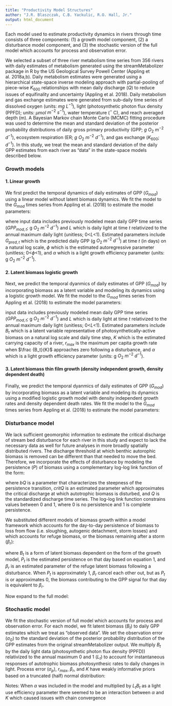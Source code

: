 ```yaml
---
title: "Productivity Model Structures"
author: "J.R. Blaszczak, C.B. Yackulic, R.O. Hall, Jr."
output: html_document
---
```



Each model used to estimate productivity dynamics in rivers through time consists of three components: (1) a growth model component, (2) a disturbance model component, and (3) the stochastic version of the full model which accounts for process and observation error.

We selected a subset of three river metabolism time series from 356 rivers with daily estimates of metabolism generated using the streamMetabolizer package in R by the US Geological Survey Powell Center (Appling et al. 2018a,b). Daily metabolism estimates were generated using a hierarchical state-space inverse modeling approach with partial-pooling of piece-wise $K_{600}$ relationships with mean daily discharge ($Q$) to reduce issues of equifinality and uncertainty (Appling et al. 2018). Daily metabolism and gas exchange estimates were generated from sub-daily time series of dissolved oxygen (units: $mg$ $L^{-1}$), light (photosynthetic photon flux density (PPFD); units: $\mu mol$ $m^{-2}$ $s^{-1}$), water temperature ($^\circ$ C), and reach averaged depth (m). A Bayesian Markov chain Monte Carlo (MCMC) fitting procedure was used to determine the mean and standard deviation of the posterior probability distributions of daily gross primary productivity (GPP; $g$ $O_{2}$ $m^{-2}$ $d^{-1}$),  ecosystem respiration (ER; $g$ $O_{2}$ $m^{-2}$ $d^{-1}$), and gas exchange ($K_{600}$; $d^{-1}$). In this study, we treat the mean and standard deviation of the daily GPP estimates from each river as "data" in the state-space models described below.


### Growth models
<div style="margin-bottom:20px;">
</div>
#### 1. Linear growth
We first predict the temporal dynamics of daily estimates of GPP ($G_{mod}$) using a linear model without latent biomass dynamics. We fit the model to the $G_{mod}$ times series from Appling et al. (2018) to estimate the model parameters:

\begin{equation} 
G_{pred,t} = \phi G_{pred,(t-\triangle t)} + \alpha L_{t}
\end{equation}

\begin{equation} 
G_{mod,t} = e^{(G_{pred, t})}
\end{equation}

where input data includes previously modeled mean daily GPP time series ($GPP_{mod,t}$; g $O_2$ $m^{-2}$ $d^{-1}$) and $L$ which is daily light at time $t$ relativized to the annual maximum daily light (unitless; 0<$L$<1). Estimated parameters include $G_{pred,t}$ which is the predicted daily GPP (g $O_2$ $m^{-2}$ $d^{-1}$) at time $t$ (in days) on a natural log scale, $\phi$ which is the estimated autoregressive parameter (unitless; 0<$\phi$<1), and $\alpha$ which is a light growth efficiency parameter (units: g $O_2$ $m^{-2}$ $d^{-1}$). 

<div style="margin-bottom:20px;">
</div>
#### 2. Latent biomass logistic growth
Next, we predict the temporal dyanmics of daily estimates of GPP ($G_{mod}$) by incorporating biomass as a latent variable and modeling its dynamics using a logistic growth model. We fit the model to the $G_{mod}$ times series from Appling et al. (2018) to estimate the model parameters:

\begin{equation}
    B_{t} = B_{(t-\triangle t)} e^{r_{max}B_{(t-\triangle t)}(1-\frac{B_{(t-\triangle t)}}{K})}
\end{equation}

\begin{equation}
    G_{mod,t} = \alpha L_{t} e^{B_{t}}
\end{equation}

input data includes previously modeled mean daily GPP time series ($GPP_{mod,t}$; g $O_2$ $m^{-2}$ $d^{-1}$) and $L$ which is daily light at time $t$ relativized to the annual maximum daily light (unitless; 0<$L$<1). Estimated parameters include $B_{t}$ which is a latent variable representative of photosynthetically-active biomass on a natural log scale and daily time step, $K$ which is the estimated carrying capacity of a river, $r_{max}$ is the maximum per capita growth rate when $\frac {B_t}{K}$ approaches zero following a disturbance, and $\alpha$ which is a light growth efficiency parameter (units: g $O_2$ $m^{-2}$ $d^{-1}$).

<div style="margin-bottom:20px;">
</div>
#### 3. Latent biomass thin film growth (density independent growth, density dependent death)
Finally, we predict the temporal dyanmics of daily estimates of GPP ($G_{mod}$) by incorporating biomass as a latent variable and modeling its dynamics using a modified logistic growth model with density independent growth rates and density dependent death rates. We fit the model to the $G_{mod}$ times series from Appling et al. (2018) to estimate the model parameters:








### Disturbance model

We lack sufficient geomorphic information to estimate the critical discharge of stream bed disturbance for each river in this study and expect to lack the necessary data as well for future analyses in more broadly spatially distributed rivers. The discharge threshold at which benthic autorophic biomass is removed can be different than that needed to move the bed. Therefore, we incorporate the effects of disturbance by modeling the persistence ($P$) of biomass using a complementary log-log link function of the form:
\begin{equation}
    P_{t} = e^{-e^{bQ*(Q_{t} - critQ)}}
\end{equation}

where $bQ$ is a parameter that characterizes the steepness of the persistence transition, $critQ$ is an estimated parameter which approximates the critical discharge at which autotrophic biomass is disturbed, and $Q$ is the standardized discharge time series. The log-log link function constrains values between 0 and 1, where 0 is no persistence and 1 is complete persistence.

We substituted different models of biomass growth within a model framework which accounts for the day-to-day persistence of biomass to loss from flow (i.e. sloughing, autogenic detachment, storm losses) and which accounts for refuge biomass, or the biomass remaining after a storm ($\beta_r$):

\begin{equation}
B_t = P_t (f(B_{t-1}, K, r_{max})-\beta_r) + \beta_r
\end{equation}

where $B_{t}$ is a form of latent biomass dependent on the form of the growth model, $P_{t}$ is the estimated persistence on that day based on equation 1, and $\beta_r$ is an estimated parameter of the refuge latent biomass following a disturbance. When $P_{t}$ is approximately 1, $\beta_r$ cancel each other out, but as $P_{t}$ is or approximates 0, the biomass contributing to the GPP signal for that day is equivalent to $\beta_r$.

Now expand to the full model:

\begin{equation}
B_t = P_t (B_{t-1} + r_{max}B_{t-1}(1-\frac{B_{t-1}}{K})-\beta_r) + \beta_r
\end{equation}


### Stochastic model
We fit the stochastic version of full model which accounts for process and observation error. For each model, we fit latent biomass ($B_{t}$) to daily GPP estimates which we treat as "observed data". We set the observation error ($\sigma_{G}$) to the standard deviation of the posterior probability distribution of the GPP estimates from the original streamMetabolizer output. We multiply $B_t$ by the daily light data (photosynthetic photon flux density (PPFD)) relativized to the annual maximum 0 and 1 ($L_t$) to account for instantaneous responses of autotrophic biomass photosynthesic rates to daily changes in light. Process error ($\sigma_{p}$), $r_{max}$, $\beta_r$, and $K$ have weakly informative priors based on a truncated (half) normal distribution:

\begin{equation}
B_{t} \sim N(P_{t}(B_{t-1} + r_{max}B_{t-1}(1-\frac{B_{t-1}}{K})-\beta_r) + \beta_{r},\sigma_{p})
\end{equation}

\begin{equation}
G_{t} \sim (L_{t} B_{t}, \sigma_{G})
\end{equation}

\begin{equation}
\sigma_{p} \sim N(> 0, 0, 2)
\end{equation}

\begin{equation}
r_{max} \sim N(> 0, 0, 15)
\end{equation}

\begin{equation}
K \sim N(> 0, 0, 30)
\end{equation}

\begin{equation}
\beta_r \sim N(> 0, 0, 10)
\end{equation}



Notes: When $\alpha$ was included in the model and multiplied by $L_{t}B_t$ as a light use efficiency parameter there seemed to be an interaction between $\alpha$ and $K$ which caused issues with chain convergence

